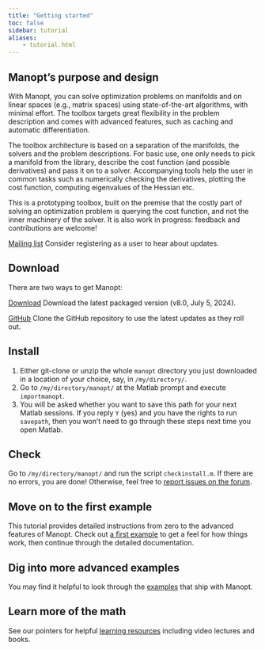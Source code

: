 ```yaml
---
title: "Getting started"
toc: false
sidebar: tutorial
aliases:
    - tutorial.html
---
```


## Manopt's purpose and design

With Manopt, you can solve optimization problems on manifolds and on linear spaces (e.g., matrix spaces) using state-of-the-art algorithms, with minimal effort.
The toolbox targets great flexibility in the problem description and comes with advanced features, such as caching and automatic differentiation.

The toolbox architecture is based on a separation of the manifolds, the solvers and the problem descriptions.
For basic use, one only needs to pick a manifold from the library, describe the cost function (and possible derivatives) and pass it on to a solver.
Accompanying tools help the user in common tasks such as numerically checking the derivatives, plotting the cost function, computing eigenvalues of the Hessian etc.

This is a prototyping toolbox, built on the premise that the costly part of solving an optimization problem is querying the cost function, and not the inner machinery of the solver.
It is also work in progress: feedback and contributions are welcome!

[Mailing list](https://docs.google.com/forms/d/1U9Ntex_rWI8NfCLPP_b8uE5xDnKXgXG-HVvpHdq1PFo/viewform?usp=send_form){.btn .btn-info}
Consider registering as a user to hear about updates.


## Download

There are two ways to get Manopt:

[Download](download.qmd){.btn .btn-primary}
Download the latest packaged version (v8.0, July 5, 2024).

[<i class="bi bi-github"></i> GitHub](https://github.com/NicolasBoumal/manopt){.btn .btn-secondary}
Clone the GitHub repository to use the latest updates as they roll out.


## Install

1.  Either git-clone or unzip the whole `manopt` directory you just downloaded in a location of your choice, say, in `/my/directory/`.
2.  Go to `/my/directory/manopt/` at the Matlab prompt and execute `importmanopt`.
3.  You will be asked whether you want to save this path for your next Matlab sessions. If you reply `Y` (yes) and you have the rights to run `savepath`, then you won't need to go through these steps next time you open Matlab.


## Check

Go to `/my/directory/manopt/` and run the script `checkinstall.m`. If there are no errors, you are done! Otherwise, feel free to [report issues on the forum](forum.qmd).

## Move on to the first example

This tutorial provides detailed instructions from zero to the advanced features of Manopt.
Check out [a first example](firstexample.qmd) to get a feel for how things work,
then continue through the detailed documentation.

## Dig into more advanced examples

You may find it helpful to look through the [examples](https://github.com/NicolasBoumal/manopt/tree/master/examples) that ship with Manopt.

<!-- TODO: list some of them here to help people pick a first one to check out, with direct links. -->

## Learn more of the math

See our pointers for helpful [learning resources](learning.qmd) including video lectures and books.
